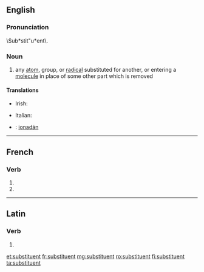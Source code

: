 {{also|Substituent}}
==English==

===Pronunciation===
\Sub*stit"u*ent\.

===Noun===
{{en-noun}}

# {{context|chemistry|lang=en}} any [[atom]], group, or [[radical]] substituted for another, or entering a [[molecule]] in place of some other part which is removed

====Translations====
{{trans-top|chemistry}}
* Irish: {{t|ga|malartaí|m}}
{{trans-mid}}
* Italian: {{t|it|sostituente|m}}
{{trans-bottom}}

{{checktrans-top}}
* {{ttbc|ga}}: [[ionadán]] {{g|m}}
{{trans-mid}}
{{trans-bottom}}

----

==French==

===Verb===
{{fr-verb-form}}

# {{conjugation of|substituer||3|p|pres|ind|lang=fr}}
# {{conjugation of|substituer||3|p|pres|sub|lang=fr}}

----

==Latin==

===Verb===
{{la-verb-form|substituent}}

# {{conjugation of|substituō||3|p|fut|act|ind|lang=la}}

[[et:substituent]]
[[fr:substituent]]
[[mg:substituent]]
[[ro:substituent]]
[[fi:substituent]]
[[ta:substituent]]